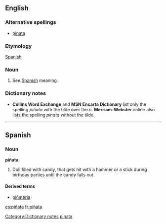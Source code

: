{{see|pinata}}
==English==

===Alternative spellings===
*[[pinata]]

===Etymology===
[[Spanish]]

===Noun===
{{en-noun}}

# See [[piñata#Spanish|Spanish]] meaning.

===Dictionary notes===
[[Category:Dictionary notes]]
*'''Collins Word Exchange''' and '''MSN Encarta Dictionary''' list only the spelling ''piñata'' with the tilde over the ''n''. '''Merriam-Webster''' online also lists the spelling ''pinata'' without the tilde.

[[Category:English words spelled with diacritics|pinata]]

----

==Spanish==

===Noun===
'''piñata''' {{f}}

# Doll filled with candy, that gets hit with a hammer or a stick during birthday parties until the candy falls out.

====Derived terms====
*[[piñatería]] {{f}}

[[es:piñata]]
[[fr:piñata]]